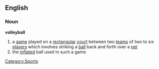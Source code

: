 == English == {{wikipedia}}
=== Noun ===
'''volleyball'''
# a [[game]] played on a [[rectangular]] [[court]] between two [[teams]] of two to six [[player]]s which involves striking a [[ball]] back and forth over a [[net]]
# the [[inflated]] ball used in such a game

[[Category:Sports]]